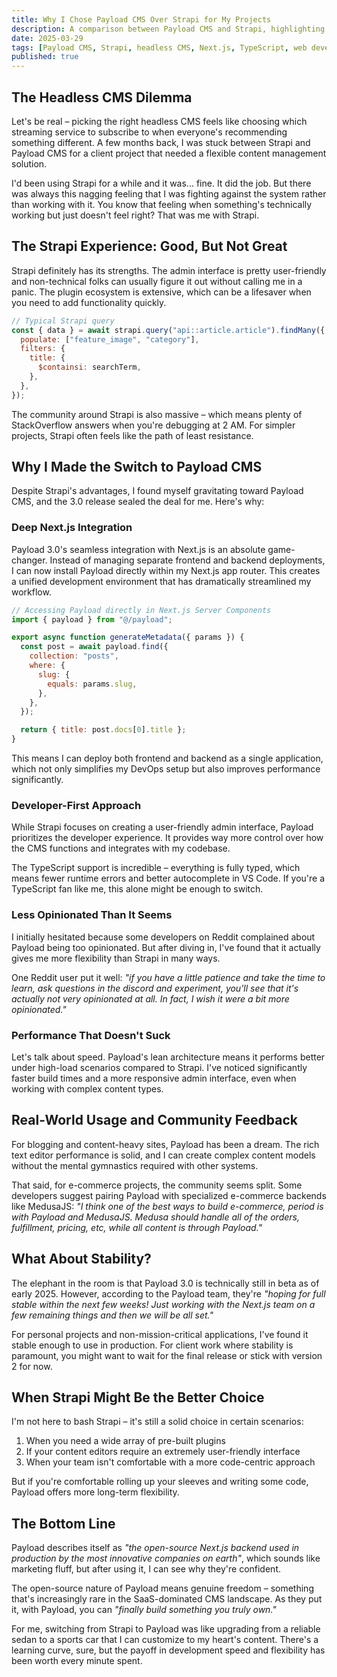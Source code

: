 ```yaml
---
title: Why I Chose Payload CMS Over Strapi for My Projects
description: A comparison between Payload CMS and Strapi, highlighting why Payload became the preferred choice for headless CMS projects after the 3.0 release.
date: 2025-03-29
tags: [Payload CMS, Strapi, headless CMS, Next.js, TypeScript, web development, CMS comparison]
published: true
---
```


## The Headless CMS Dilemma

Let's be real – picking the right headless CMS feels like choosing which streaming service to subscribe to when everyone's recommending something different. A few months back, I was stuck between Strapi and Payload CMS for a client project that needed a flexible content management solution.

I'd been using Strapi for a while and it was... fine. It did the job. But there was always this nagging feeling that I was fighting against the system rather than working with it. You know that feeling when something's technically working but just doesn't feel right? That was me with Strapi.

## The Strapi Experience: Good, But Not Great

Strapi definitely has its strengths. The admin interface is pretty user-friendly and non-technical folks can usually figure it out without calling me in a panic. The plugin ecosystem is extensive, which can be a lifesaver when you need to add functionality quickly.

```javascript
// Typical Strapi query
const { data } = await strapi.query("api::article.article").findMany({
  populate: ["feature_image", "category"],
  filters: {
    title: {
      $containsi: searchTerm,
    },
  },
});
```

The community around Strapi is also massive – which means plenty of StackOverflow answers when you're debugging at 2 AM. For simpler projects, Strapi often feels like the path of least resistance.

## Why I Made the Switch to Payload CMS

Despite Strapi's advantages, I found myself gravitating toward Payload CMS, and the 3.0 release sealed the deal for me. Here's why:

### Deep Next.js Integration

Payload 3.0's seamless integration with Next.js is an absolute game-changer. Instead of managing separate frontend and backend deployments, I can now install Payload directly within my Next.js app router. This creates a unified development environment that has dramatically streamlined my workflow.

```jsx
// Accessing Payload directly in Next.js Server Components
import { payload } from "@/payload";

export async function generateMetadata({ params }) {
  const post = await payload.find({
    collection: "posts",
    where: {
      slug: {
        equals: params.slug,
      },
    },
  });

  return { title: post.docs[0].title };
}
```

This means I can deploy both frontend and backend as a single application, which not only simplifies my DevOps setup but also improves performance significantly.

### Developer-First Approach

While Strapi focuses on creating a user-friendly admin interface, Payload prioritizes the developer experience. It provides way more control over how the CMS functions and integrates with my codebase.

The TypeScript support is incredible – everything is fully typed, which means fewer runtime errors and better autocomplete in VS Code. If you're a TypeScript fan like me, this alone might be enough to switch.

### Less Opinionated Than It Seems

I initially hesitated because some developers on Reddit complained about Payload being too opinionated. But after diving in, I've found that it actually gives me more flexibility than Strapi in many ways.

One Reddit user put it well: *"if you have a little patience and take the time to learn, ask questions in the discord and experiment, you'll see that it's actually not very opinionated at all. In fact, I wish it were a bit more opinionated."*

### Performance That Doesn't Suck

Let's talk about speed. Payload's lean architecture means it performs better under high-load scenarios compared to Strapi. I've noticed significantly faster build times and a more responsive admin interface, even when working with complex content types.

## Real-World Usage and Community Feedback

For blogging and content-heavy sites, Payload has been a dream. The rich text editor performance is solid, and I can create complex content models without the mental gymnastics required with other systems.

That said, for e-commerce projects, the community seems split. Some developers suggest pairing Payload with specialized e-commerce backends like MedusaJS: *"I think one of the best ways to build e-commerce, period is with Payload and MedusaJS. Medusa should handle all of the orders, fulfillment, pricing, etc, while all content is through Payload."*

## What About Stability?

The elephant in the room is that Payload 3.0 is technically still in beta as of early 2025. However, according to the Payload team, they're *"hoping for full stable within the next few weeks! Just working with the Next.js team on a few remaining things and then we will be all set."*

For personal projects and non-mission-critical applications, I've found it stable enough to use in production. For client work where stability is paramount, you might want to wait for the final release or stick with version 2 for now.

## When Strapi Might Be the Better Choice

I'm not here to bash Strapi – it's still a solid choice in certain scenarios:

1. When you need a wide array of pre-built plugins
2. If your content editors require an extremely user-friendly interface
3. When your team isn't comfortable with a more code-centric approach

But if you're comfortable rolling up your sleeves and writing some code, Payload offers more long-term flexibility.

## The Bottom Line

Payload describes itself as *"the open-source Next.js backend used in production by the most innovative companies on earth"*, which sounds like marketing fluff, but after using it, I can see why they're confident.

The open-source nature of Payload means genuine freedom – something that's increasingly rare in the SaaS-dominated CMS landscape. As they put it, with Payload, you can *"finally build something you truly own."*

For me, switching from Strapi to Payload was like upgrading from a reliable sedan to a sports car that I can customize to my heart's content. There's a learning curve, sure, but the payoff in development speed and flexibility has been worth every minute spent.
